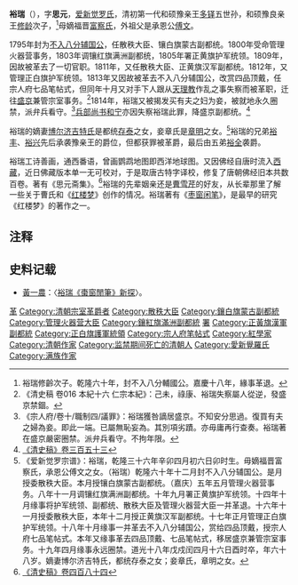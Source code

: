 '''裕瑞'''（{{bd|1771年|5月19日|1838年|6月8日|catIdx=A}}），字'''思元'''，[[爱新觉罗氏|爱新觉罗氏]]，清初第一代和硕豫亲王[[多铎|多铎]]五世孙，和硕豫良亲王[[修龄|修龄]]次子，<ref>裕瑞修齡次子。乾隆六十年，封不入八分輔國公。嘉慶十八年，緣事革退。</ref>母嫡福晋[[富察氏|富察氏]]，外祖父是承恩公[[傅文_(清朝)|傅文]]。

1795年封为[[不入八分辅国公|不入八分辅国公]]，任散秩大臣、镶白旗蒙古副都统。1800年受命管理火器营事务，1803年调镶红旗满洲副都统，1805年署正黄旗护军统领。1809年，因故被革去了一切官职。1811年，又任散秩大臣、正黄旗汉军副都统。1812年，又管理正白旗护军统领。1813年又因故被革去不入八分辅国公，改赏四品顶戴，任宗人府七品笔帖式，但同年十月又对手下人跟从[[天理教|天理教]]作乱之事失察而被革职，迁往[[盛京|盛京]]兼管宗室事务。<ref>《清史稿 卷016 本紀十六 仁宗本紀》：己未，祿康、裕瑞失察屬人從逆，發盛京禁錮。</ref>1814年，裕瑞又被揭发买有夫之妇为妾，被就地永久圈禁，派弁兵看守。<ref>《宗人府/卷十/職制四/議罪》：裕瑞獲咎謫居盛京。不知安分思過。復買有夫之婦為妾。即此一端。已屬無恥妄為。其別項劣蹟。亦毋庸再行查奏。裕瑞著在盛京嚴密圈禁。派弁兵看守。不拘年限。</ref>[[兵部尚书|兵部尚书]][[和寧_(清朝)|和宁]]亦因失察裕瑞此罪，降盛京副都统。<ref>[[:s:清史稿/卷353|《清史稿》卷三百五十三]]</ref>

裕瑞的嫡妻[[博尔济吉特氏|博尔济吉特氏]]是都统[[存泰|存泰]]之女，妾章氏是[[章明（清朝）|章明]]之女。<ref>《爱新觉罗宗谱》：裕瑞，乾隆三十六年辛卯四月初六日卯时生。毋嫡福晋富察氏，承恩公傅文之女。（裕瑞）乾隆六十年十二月封不入八分辅国公。是月授委散秩大臣。本月授镶白旗蒙古副都统。（嘉庆）五年五月管理火器营事务。八年十一月调镶红旗满洲副都统。十年九月署正黄旗护军统领。十四年十月缘事将护军统领、副都统、散秩大臣及管理火器营大臣一并革退。十六年十一月授委散秩大臣，本年十二月授正黄旗汉军副都统。十七年正月管理正白旗护军统领。十八年十月缘事一并革去不入八分辅国公，赏给四品顶戴，授宗人府七品笔帖式。本年又缘事革去四品顶戴、七品笔帖式，移居盛京兼管宗室事务。十九年四月缘事永远圈禁。道光十八年戊戍闰四月十六日酉时卒，年六十八岁。嫡妻博尔济吉特氏，都统存泰之女；妾章氏，章明之女。</ref>裕瑞的兄弟[[裕丰|裕丰]]、[[裕兴|裕兴]]先后承袭豫亲王的爵位，但都获罪被革爵，最后由五弟[[裕全|裕全]]袭爵。

裕瑞工诗善画，通西番语，曾画鹦鹉地图即西洋地球图。又因佛经自唐时流入[[西藏|西藏]]，近日佛藏版本单一无可校对，于是取唐古特字译校，修复了唐朝佛经旧本共数百卷。著有《思元斋集》。<ref>[[:s:清史稿/卷484|《清史稿》卷四百八十四]]</ref>裕瑞的先辈姻亲还是[[曹雪芹|曹雪芹]]的好友，从长辈那里了解一些关于曹氏和《[[红楼梦|红楼梦]]》创作的情况。裕瑞著有《[[枣窗闲笔|枣窗闲笔]]》，是最早的研究《红楼梦》的著作之一。

== 注释 ==

{{reflist}}

==史料记载==

*[[黃一農|黃一農]]：〈[https://web.archive.org/web/20180204000812/http://www.chinese.nsysu.edu.tw/book/publish_pub.php?Pub_Sn=117 裕瑞《棗窗閒筆》新探]〉。

[[Category:不入八分辅国公|革]]
[[Category:清朝宗室革爵者|Category:清朝宗室革爵者]]
[[Category:散秩大臣|Category:散秩大臣]]
[[Category:鑲白旗蒙古副都統|Category:鑲白旗蒙古副都統]]
[[Category:管理火器营大臣|Category:管理火器营大臣]]
[[Category:鑲紅旗滿洲副都統|Category:鑲紅旗滿洲副都統]]
[[Category:正黃旗護軍統領|署]]
[[Category:正黃旗漢軍副都統|Category:正黃旗漢軍副都統]]
[[Category:正白旗護軍統領|Category:正白旗護軍統領]]
[[Category:宗人府笔帖式|Category:宗人府笔帖式]]
[[Category:紅學家|Category:紅學家]]
[[Category:清朝作家|Category:清朝作家]]
[[Category:监禁期间死亡的清朝人|Category:监禁期间死亡的清朝人]]
[[Category:愛新覺羅氏|Category:愛新覺羅氏]]
[[Category:满族作家|Category:满族作家]]